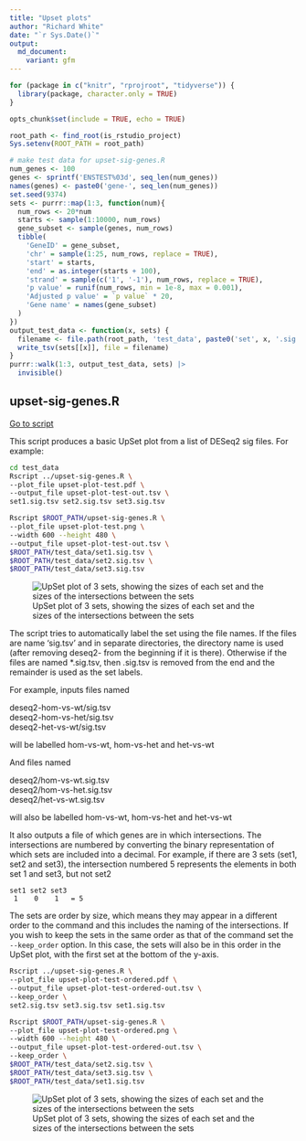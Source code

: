 ```yaml
---
title: "Upset plots"
author: "Richard White"
date: "`r Sys.Date()`"
output:
  md_document:
    variant: gfm
---
```


```r
for (package in c("knitr", "rprojroot", "tidyverse")) {
  library(package, character.only = TRUE)
}
```

```r
opts_chunk$set(include = TRUE, echo = TRUE)
```

```r
root_path <- find_root(is_rstudio_project)
Sys.setenv(ROOT_PATH = root_path)
```

```r
# make test data for upset-sig-genes.R
num_genes <- 100
genes <- sprintf('ENSTEST%03d', seq_len(num_genes))
names(genes) <- paste0('gene-', seq_len(num_genes))
set.seed(9374)
sets <- purrr::map(1:3, function(num){
  num_rows <- 20*num
  starts <- sample(1:10000, num_rows)
  gene_subset <- sample(genes, num_rows)
  tibble(
    'GeneID' = gene_subset,
    'chr' = sample(1:25, num_rows, replace = TRUE),
    'start' = starts,
    'end' = as.integer(starts + 100),
    'strand' = sample(c('1', '-1'), num_rows, replace = TRUE),
    'p value' = runif(num_rows, min = 1e-8, max = 0.001),
    'Adjusted p value' = `p value` * 20,
    'Gene name' = names(gene_subset)
  )
})
output_test_data <- function(x, sets) {
  filename <- file.path(root_path, 'test_data', paste0('set', x, '.sig.tsv'))
  write_tsv(sets[[x]], file = filename)
}
purrr::walk(1:3, output_test_data, sets) |> 
  invisible()
```

## upset-sig-genes.R

[Go to script](../../run_cluego.R)

This script produces a basic UpSet plot from a list of DESeq2 sig files. For example:

```bash
cd test_data
Rscript ../upset-sig-genes.R \
--plot_file upset-plot-test.pdf \
--output_file upset-plot-test-out.tsv \
set1.sig.tsv set2.sig.tsv set3.sig.tsv
```

```bash
Rscript $ROOT_PATH/upset-sig-genes.R \
--plot_file upset-plot-test.png \
--width 600 --height 480 \
--output_file upset-plot-test-out.tsv \
$ROOT_PATH/test_data/set1.sig.tsv \
$ROOT_PATH/test_data/set2.sig.tsv \
$ROOT_PATH/test_data/set3.sig.tsv
```

![UpSet plot of 3 sets, showing the sizes of each set and the sizes of the intersections between the sets](upset-plot-test.png "UpSet plot of 3 sets")

The script tries to automatically label the set using the file names.
If the files are name 'sig.tsv' and in separate directories, the directory
name is used (after removing deseq2- from the beginning if it is there).
Otherwise if the files are named *.sig.tsv, then .sig.tsv is removed from the 
end and the remainder is used as the set labels.

For example, inputs files named 

deseq2-hom-vs-wt/sig.tsv  
deseq2-hom-vs-het/sig.tsv  
deseq2-het-vs-wt/sig.tsv  

will be labelled hom-vs-wt, hom-vs-het and het-vs-wt

And files named

deseq2/hom-vs-wt.sig.tsv  
deseq2/hom-vs-het.sig.tsv  
deseq2/het-vs-wt.sig.tsv  

will also be labelled hom-vs-wt, hom-vs-het and het-vs-wt

It also outputs a file of which genes are in which intersections.
The intersections are numbered by converting the binary representation of 
which sets are included into a decimal.
For example, if there are 3 sets (set1, set2 and set3), the intersection 
numbered 5 represents the elements in both set 1 and set3, but not set2
```
set1 set2 set3
 1    0    1   = 5
```

The sets are order by size, which means they may appear in a different order 
to the command and this includes the naming of the intersections.
If you wish to keep the sets in the same order as that of the command set the
`--keep_order` option. In this case, the sets will also be in this order in the UpSet plot,
with the first set at the bottom of the y-axis.

```bash
Rscript ../upset-sig-genes.R \
--plot_file upset-plot-test-ordered.pdf \
--output_file upset-plot-test-ordered-out.tsv \
--keep_order \
set2.sig.tsv set3.sig.tsv set1.sig.tsv
```

```bash
Rscript $ROOT_PATH/upset-sig-genes.R \
--plot_file upset-plot-test-ordered.png \
--width 600 --height 480 \
--output_file upset-plot-test-ordered-out.tsv \
--keep_order \
$ROOT_PATH/test_data/set2.sig.tsv \
$ROOT_PATH/test_data/set3.sig.tsv \
$ROOT_PATH/test_data/set1.sig.tsv
```

![UpSet plot of 3 sets, showing the sizes of each set and the sizes of the intersections between the sets](upset-plot-test-ordered.png "UpSet plot of 3 sets not ordered by set size")
